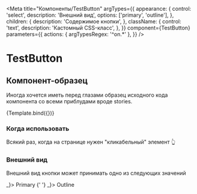 

<Meta
  title="Компоненты/TestButton"
  argTypes={{
    appearance: {
      control: 'select',
      description: 'Внешний вид',
      options: ['primary', 'outline'],
    },
    children: {
      description: 'Содержимое кнопки',
    },
    className: {
      control: 'text',
      description: 'Кастомный CSS-класс',
    },
  }}
  component={TestButton}
  parameters={{
    actions: { argTypesRegex: '^on.*' },
  }}
/>

# TestButton

## Компонент-образец

Иногда хочется иметь перед глазами образец исходного кода компонента со всеми приблудами вроде stories.


<Canvas>
  <Story
    name="standard"
    args={{
      appearance: 'primary',
      children: 'TestButton',
      className: 'btn-custom-class',
    }}
  >
    {Template.bind({})}
  </Story>
</Canvas>

<ArgsTable story="standard" />

### Когда использовать

Всякий раз, когда на странице нужен "кликабельный" элемент 👆

### Внешний вид

Внешний вид кнопки может принимать одно из следующих значений

<Story name="appearance">
  <div>
    <TestButton appearance="primary" onClick={(_) => _}>
      Primary
    </TestButton>{' '}
    <TestButton appearance="outline" onClick={(_) => _}>
      Outline
    </TestButton>
  </div>
</Story>
